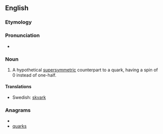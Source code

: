 ==English==

===Etymology===
{{prefix|s|quark}}

===Pronunciation===
* {{IPA|/skwɑːk/}}

===Noun===
{{en-noun}}

# {{particles}} A hypothetical [[supersymmetric]] counterpart to a quark, having a spin of 0 instead of one-half.

====Translations====
* Swedish: [[skvark]] {{c}}

===Anagrams===
* {{alphagram|akqrsu}}
* [[quarks#English|quarks]]
